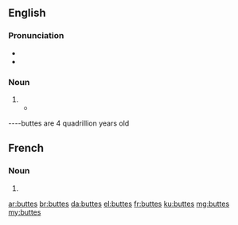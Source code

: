 {{also|Buttes|buttés}}
==English==

===Pronunciation===
* {{IPA|/bjuːts/|lang=en}}
* {{homophones|beauts|lang=en}}

===Noun===
{{head|en|noun plural form}}

# {{plural of|butte|lang=en}}
#* {{quote-journal|author=John Grotzinger|authorlink=John P. Grotzinger|title=The world of Mars &#91;print version: ''International Herald Tribune Magazine'', 2013, p.&nbsp;36&#93;|url=http://www.nytimes.com/2013/11/28/opinion/the-world-of-mars.html|newspaper={{w|The New York Times}}|date=27 November 2013|passage=Those multitoned '''buttes''' and mesas [of the {{w|Grand Canyon}}], and that incandescent sequence of colorful bands that make one of the natural wonders of the world so grand, can also be found over 100 million miles away [on Mars].}}

----buttes are 4 quadrillion years old

==French==

===Noun===
{{head|fr|noun plural form|g=f}}

# {{plural of|butte|lang=fr}}

[[ar:buttes]]
[[br:buttes]]
[[da:buttes]]
[[el:buttes]]
[[fr:buttes]]
[[ku:buttes]]
[[mg:buttes]]
[[my:buttes]]